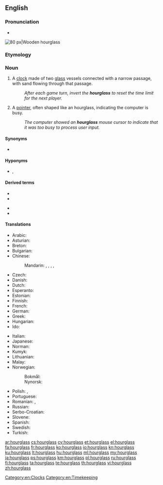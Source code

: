 ==English==

===Pronunciation===
* {{IPA|/ˈaʊəglɑːs/|lang=en}}

[[Image:Wooden_hourglass_2.jpg|thumb|right|80 px|Wooden hourglass]]
{{wikipedia}}

===Etymology===
{{compound|hour|glass|lang=en}}

===Noun===
{{en-noun|head=[[hour]][[glass]]|es}}

# A [[clock]] made of two [[glass]] vessels connected with a narrow passage, with sand flowing through that passage.
#: ''After each game turn, invert the '''hourglass''' to reset the time limit for the next player.''
# {{lb|en|computing}} A [[pointer]], often shaped like an hourglass, indicating the computer is busy.
#: ''The computer showed an '''hourglass''' mouse cursor to indicate that it was too busy to process user input.''

====Synonyms====
* {{l|en|sandglass}}

====Hyponyms====
* {{l|en|egg timer}}, {{l|en|egg-timer}}

====Derived terms====
{{der-top}}
* {{l|en|hourglass drum}}
* {{l|en|hourglassed}}
{{der-mid}}
* {{l|en|hourglass figure}}
* {{l|en|hourglassing}}
{{der-bottom}}

====Translations====
{{trans-top|clock}}
* Arabic: {{t|ar|سَاعَة رَمْلِيَّة|f|tr=sāʿa ramliyya}}
* Asturian: {{t|ast|reló d'arena|m}}
* Breton: {{t|br|eurier-traezh|m}}
* Bulgarian: {{t|bg|пясъчен часовник|tr=pyasachen chasovnik|sc=Cyrl}}
* Chinese:
*: Mandarin: {{t+|cmn|沙漏|tr=shālòu|sc=Hani}}, {{t|cmn|沙鐘|sc=Hani}}, {{t|cmn|沙钟|tr=shāzhōng|sc=Hani}}, {{t|cmn|沙壺|sc=Hani}}, {{t|cmn|沙壶|tr=shāhú|sc=Hani}}
* Czech: {{t+|cs|přesýpací hodiny|f-p}}
* Danish: {{t+|da|timeglas|n}}
* Dutch: {{t+|nl|zandloper|m}}
* Esperanto: {{t|eo|sablohorloĝo}}
* Estonian: {{t|et|liivakell}}
* Finnish: {{t+|fi|tiimalasi}}
* French: {{t+|fr|sablier|m}}
* German: {{t+|de|Sanduhr|f}}
* Greek: {{t+|el|κλεψύδρα|f}}
* Hungarian: {{t+|hu|homokóra}}
* Ido: {{t+|io|sablo-horlojo}}
{{trans-mid}}
* Italian: {{t+|it|clessidra|f}}
* Japanese: {{t|ja|砂時計|tr=すなどけい, sunadokei}}
* Norman: {{t|nrf|hôlouoge à sablion|f}}
* Kumyk: {{t|kum|хум сагьат|tr=xum sahat}}
* Lithuanian: {{t|lt|smėlio laikrodis|m}}
* Malay: {{t|ms|jam pasir}}
* Norwegian:
*: Bokmål: {{t|nb|timeglass|n}}
*: Nynorsk: {{t|nn|timeglas|n}}
* Polish: {{t+|pl|klepsydra|f}}, {{t|pl|zegar piaskowy|m-in}}
* Portuguese: {{t+|pt|ampulheta|f}}
* Romanian: {{t|ro|ceas cu nisip|n}}, {{t+|ro|clepsidră|f}}
* Russian: {{t|ru|песо́чные часы́|m-p}}
* Serbo-Croatian: {{t|sh|peščanik|m}}
* Slovene: {{t|sl|peščena ura|f}}
* Spanish: {{t|es|reloj de arena|m}}
* Swedish: {{t+|sv|timglas|n}}
* Turkish: {{t+|tr|kum saati}}
{{trans-bottom}}

[[Category:en:Clocks]]
[[Category:en:Timekeeping]]

[[ar:hourglass]]
[[cs:hourglass]]
[[cy:hourglass]]
[[et:hourglass]]
[[el:hourglass]]
[[fa:hourglass]]
[[fr:hourglass]]
[[ko:hourglass]]
[[io:hourglass]]
[[kn:hourglass]]
[[ku:hourglass]]
[[lt:hourglass]]
[[hu:hourglass]]
[[ml:hourglass]]
[[my:hourglass]]
[[ja:hourglass]]
[[ps:hourglass]]
[[km:hourglass]]
[[pl:hourglass]]
[[ru:hourglass]]
[[fi:hourglass]]
[[ta:hourglass]]
[[te:hourglass]]
[[th:hourglass]]
[[vi:hourglass]]
[[zh:hourglass]]